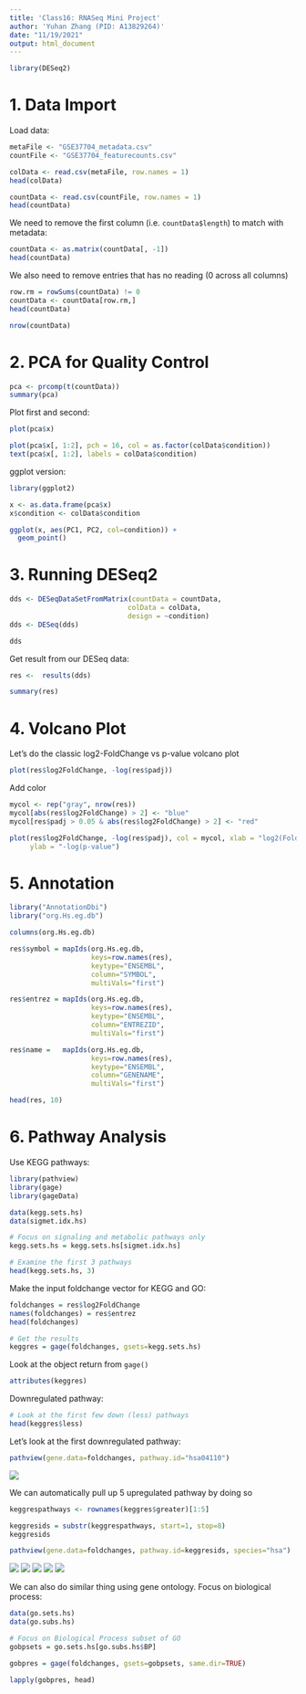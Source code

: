 ```yaml
---
title: 'Class16: RNASeq Mini Project'
author: 'Yuhan Zhang (PID: A13829264)'
date: "11/19/2021"
output: html_document
---
```


```r
library(DESeq2)
```

# 1. Data Import

Load data:

```r
metaFile <- "GSE37704_metadata.csv"
countFile <- "GSE37704_featurecounts.csv"
```

```r
colData <- read.csv(metaFile, row.names = 1)
head(colData)
```

```r
countData <- read.csv(countFile, row.names = 1)
head(countData)
```

We need to remove the first column (i.e. `countData$length`) to match with metadata:

```r
countData <- as.matrix(countData[, -1])
head(countData)
```

We also need to remove entries that has no reading (0 across all columns)
```r
row.rm = rowSums(countData) != 0
countData <- countData[row.rm,]
head(countData)
```

```r
nrow(countData)
```

# 2. PCA for Quality Control

```r
pca <- prcomp(t(countData))
summary(pca)
```

Plot first and second:
```r
plot(pca$x)
```

```r
plot(pca$x[, 1:2], pch = 16, col = as.factor(colData$condition))
text(pca$x[, 1:2], labels = colData$condition)
```

ggplot version:
```r
library(ggplot2)

x <- as.data.frame(pca$x)
x$condition <- colData$condition

ggplot(x, aes(PC1, PC2, col=condition)) + 
  geom_point()
```

# 3. Running DESeq2

```r
dds <- DESeqDataSetFromMatrix(countData = countData, 
                             colData = colData, 
                             design = ~condition)
dds <- DESeq(dds)
```

```r
dds
```

Get result from our DESeq data:
```r
res <-  results(dds)
```

```r
summary(res)
```

# 4. Volcano Plot

Let's do the classic log2-FoldChange vs p-value volcano plot

```r
plot(res$log2FoldChange, -log(res$padj))
```

Add color

```r
mycol <- rep("gray", nrow(res))
mycol[abs(res$log2FoldChange) > 2] <- "blue"
mycol[res$padj > 0.05 & abs(res$log2FoldChange) > 2] <- "red"

plot(res$log2FoldChange, -log(res$padj), col = mycol, xlab = "log2(FoldChange)", 
     ylab = "-log(p-value")
```

# 5. Annotation

```r
library("AnnotationDbi")
library("org.Hs.eg.db")
```

```r
columns(org.Hs.eg.db)
```


```r

res$symbol = mapIds(org.Hs.eg.db,
                    keys=row.names(res), 
                    keytype="ENSEMBL",
                    column="SYMBOL",
                    multiVals="first")

res$entrez = mapIds(org.Hs.eg.db,
                    keys=row.names(res),
                    keytype="ENSEMBL",
                    column="ENTREZID",
                    multiVals="first")

res$name =   mapIds(org.Hs.eg.db,
                    keys=row.names(res),
                    keytype="ENSEMBL",
                    column="GENENAME",
                    multiVals="first")

head(res, 10)
```

# 6. Pathway Analysis

Use KEGG pathways:
```r
library(pathview)
library(gage)
library(gageData)
```

```r
data(kegg.sets.hs)
data(sigmet.idx.hs)

# Focus on signaling and metabolic pathways only
kegg.sets.hs = kegg.sets.hs[sigmet.idx.hs]

# Examine the first 3 pathways
head(kegg.sets.hs, 3)
```

Make the input foldchange vector for KEGG and GO:
```r
foldchanges = res$log2FoldChange
names(foldchanges) = res$entrez
head(foldchanges)
```

```r
# Get the results
keggres = gage(foldchanges, gsets=kegg.sets.hs)
```

Look at the object return from `gage()`
```r
attributes(keggres)
```

Downregulated pathway:
```r
# Look at the first few down (less) pathways
head(keggres$less)
```

Let's look at the first downregulated pathway:
```r
pathview(gene.data=foldchanges, pathway.id="hsa04110")
```

![](hsa04110.pathview.png)

We can automatically pull up 5 upregulated pathway by doing so
```r
keggrespathways <- rownames(keggres$greater)[1:5]

keggresids = substr(keggrespathways, start=1, stop=8)
keggresids
```

```r
pathview(gene.data=foldchanges, pathway.id=keggresids, species="hsa")
```

![](hsa04640.pathview.png)
![](hsa04630.pathview.png)
![](hsa00140.pathview.png)
![](hsa04142.pathview.png)
![](hsa04330.pathview.png)

We can also do similar thing using gene ontology. Focus on biological process:

```r
data(go.sets.hs)
data(go.subs.hs)

# Focus on Biological Process subset of GO
gobpsets = go.sets.hs[go.subs.hs$BP]

gobpres = gage(foldchanges, gsets=gobpsets, same.dir=TRUE)

lapply(gobpres, head)
```

